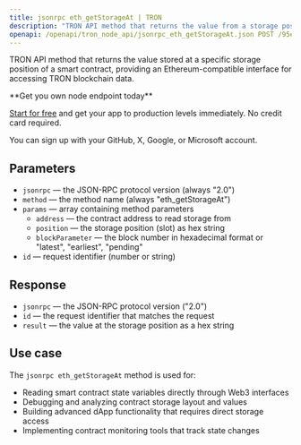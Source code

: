 ```yaml
---
title: jsonrpc eth_getStorageAt | TRON
description: "TRON API method that returns the value from a storage position at a given address. This method provides Ethereum-compatible interface for TRON blockchain."
openapi: /openapi/tron_node_api/jsonrpc_eth_getStorageAt.json POST /95e61622bf6a8af293978377718e3b77/jsonrpc
---
```


TRON API method that returns the value stored at a specific storage position of a smart contract, providing an Ethereum-compatible interface for accessing TRON blockchain data.

<Check>
**Get you own node endpoint today**

[Start for free](https://console.chainstack.com/) and get your app to production levels immediately. No credit card required.

You can sign up with your GitHub, X, Google, or Microsoft account.
</Check>

## Parameters

* `jsonrpc` — the JSON-RPC protocol version (always "2.0")
* `method` — the method name (always "eth_getStorageAt")
* `params` — array containing method parameters
  * `address` — the contract address to read storage from
  * `position` — the storage position (slot) as hex string
  * `blockParameter` — the block number in hexadecimal format or "latest", "earliest", "pending"
* `id` — request identifier (number or string)

## Response

* `jsonrpc` — the JSON-RPC protocol version ("2.0")
* `id` — the request identifier that matches the request
* `result` — the value at the storage position as a hex string

## Use case

The `jsonrpc eth_getStorageAt` method is used for:

* Reading smart contract state variables directly through Web3 interfaces
* Debugging and analyzing contract storage layout and values
* Building advanced dApp functionality that requires direct storage access
* Implementing contract monitoring tools that track state changes

